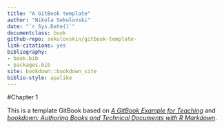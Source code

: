 ```yaml
--- 
title: "A GitBook template"
author: "Nikola Sekulovski"
date: "`r Sys.Date()`"
documentclass: book
github-repo: sekulovskin/gitbook-template-
link-citations: yes
bibliography:
- book.bib
- packages.bib
site: bookdown::bookdown_site
biblio-style: apalike
---
```


#Chapter 1

This is a template GitBook based on [*A GitBook Example for Teaching*](https://cjvanlissa.github.io/gitbook-demo/) and [*bookdown: Authoring Books and Technical Documents with R Markdown*](https://bookdown.org/yihui/bookdown/).



